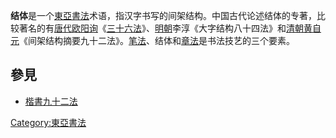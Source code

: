 '''结体'''是一个[[東亞書法|東亞書法]]术语，指汉字书写的间架结构。中国古代论述结体的专著，比较著名的有[[唐代|唐代]][[欧阳询|欧阳询]]《[[s:書論_(歐陽詢)#三十六法|三十六法]]》、[[明朝|明朝]]李淳《大字结构八十四法》和[[清朝|清朝]][[黄自元|黄自元]]《间架结构摘要九十二法》。[[笔法|笔法]]、结体和[[章法|章法]]是书法技艺的三个要素。

== 參見 ==
*[[楷書九十二法|楷書九十二法]]

[[Category:東亞書法|Category:東亞書法]]